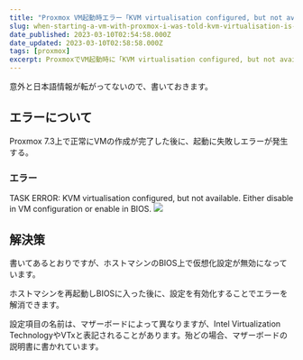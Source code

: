 ```yaml
---
title: "Proxmox VM起動時エラー「KVM virtualisation configured, but not available. Either disable in VM configuration or enable in BIOS.」の解決策"
slug: when-starting-a-vm-with-proxmox-i-was-told-kvm-virtualisation-is-configured-but-not-available-please-disable-it-in-the-vm-settings-or-enable-it-in-the-bios
date_published: 2023-03-10T02:54:58.000Z
date_updated: 2023-03-10T02:58:58.000Z
tags: [proxmox]
excerpt: ProxmoxでVM起動時に「KVM virtualisation configured, but not available. Either disable in VM configuration or enable in BIOS.」と言われる問題の解決策
---
```


意外と日本語情報が転がってないので、書いておきます。

## エラーについて

Proxmox 7.3上で正常にVMの作成が完了した後に、起動に失敗しエラーが発生する。

### エラー

TASK ERROR: KVM virtualisation configured, but not available. Either disable in VM configuration or enable in BIOS.
![](https://i.imgur.com/J4JrwYw.png)
## 解決策

書いてあるとおりですが、ホストマシンのBIOS上で仮想化設定が無効になっています。

ホストマシンを再起動しBIOSに入った後に、設定を有効化することでエラーを解消できます。

設定項目の名前は、マザーボードによって異なりますが、Intel Virtualization TechnologyやVTxと表記されることがあります。殆どの場合、マザーボードの説明書に書かれています。
